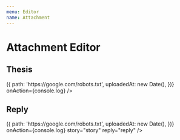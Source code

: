 ```yaml
---
menu: Editor
name: Attachment
---
```



# Attachment Editor

<link href="https://cdn.jsdelivr.net/npm/antd@3.26.6/dist/antd.min.css" rel="stylesheet" />

## Thesis

<Playground>
  <RonpaAttachmentEditor 
    username="Jack"
    uploadFile={() => ({
      path: 'https://google.com/robots.txt',
      uploadedAt: new Date(),
    })}
    onAction={console.log}
  />
</Playground>

## Reply

<Playground>
  <RonpaAttachmentEditor 
    username="Jack"
    uploadFile={() => ({
      path: 'https://google.com/robots.txt',
      uploadedAt: new Date(),
    })}
    onAction={console.log}
    story="story"
    reply="reply"
  />
</Playground>

